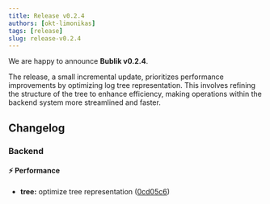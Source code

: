 ```yaml
---
title: Release v0.2.4
authors: [okt-limonikas]
tags: [release]
slug: release-v0.2.4
---
```


We are happy to announce **Bublik v0.2.4**.

<!--truncate-->

The release, a small incremental update, prioritizes performance improvements by optimizing log tree representation.
This involves refining the structure of the tree to enhance efficiency,
making operations within the backend system more streamlined and faster.

## Changelog

### Backend

#### ⚡ Performance

- **tree:** optimize tree representation ([0cd05c6](https://github.com/ts-factory/bublik/commit/0cd05c64bb275ec949d0aeddd0f89a46a7735be4))
